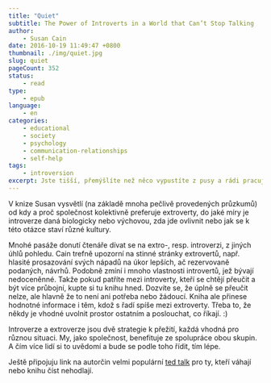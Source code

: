 ```yaml
---
title: "Quiet"
subtitle: The Power of Introverts in a World that Can’t Stop Talking
author:
    - Susan Cain
date: 2016-10-19 11:49:47 +0800
thumbnail: ./img/quiet.jpg
slug: quiet
pageCount: 352
status:
    - read
type:
    - epub
language:
    - en
categories:
    - educational
    - society
    - psychology
    - communication-relationships
    - self-help
tags:
    - introversion
excerpt: Jste tišší, přemýšlíte než něco vypustíte z pusy a rádi pracujete v klidu? Tyto a podobné vlastnosti jsou velmi potřebné, přesto však nejsou ve společnosti doceněnované.
---
```


V knize Susan vysvětlí (na základě mnoha pečlivě provedených průzkumů) od kdy a proč společnost kolektivně preferuje extroverty, do jaké míry je introverze daná biologicky nebo výchovou, zda jde ovlivnit nebo jak se k této otázce staví různé kultury.

Mnohé pasáže donutí čtenáře dívat se na extro-, resp. introverzi, z jiných úhlů pohledu. Cain trefně upozorní na stinné stránky extrovertů, např. hlasité prosazování svých nápadů na úkor lepších, ač rezervovaně podaných, návrhů. Podobně zmíní i mnoho vlastnosti introvertů, jež bývají nedoceněnné. Takže pokud patříte mezi introverty, kteří se chtějí přeučit a být více průbojní, kupte si tu knihu hned. Dozvíte se, že úplně se přeučit nelze, ale hlavně že to není ani potřeba nebo žádoucí. Kniha ale přinese hodnotné informace i těm, kdož s řadí spíše mezi extroverty. Třeba to, že někdy je vhodné uvolnit prostor ostatním a poslouchat, co říkají. :)

Introverze a extroverze jsou dvě strategie k přežití, každá vhodná pro různou situaci. My, jako společnost, benefituje ze spolupráce obou skupin. A čím více lidí si to uvědomí a bude se podle toho řídit, tím lépe.

Ještě připojuju link na autorčin velmi populární <a href="https://www.ted.com/talks/susan_cain_the_power_of_introverts">ted talk</a> pro ty, kteří váhají nebo knihu číst nehodlají.
